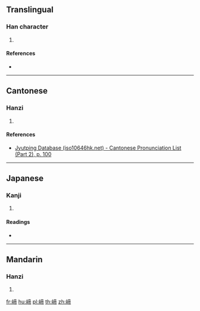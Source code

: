 ==Translingual==

===Han character===
{{Han char|rn=46|rad=山|as=09|sn=12|four=20727|canj=UYBB|ids=⿰山帝}}

# {{defn|Han|sort=山09}}

====References====
* {{Han ref|kx=0315.290|dkj=08253|dj=0616.200|hdz=10788.150|uh=5D39|ud=23865|bh=D8EA|bd=55530}}

----

==Cantonese==

===Hanzi===
{{yue-hanzi|jyut=[[tai4]]|y=tai4}}

# {{defn|lang=yue|sort=山09}}

====References====
* [http://www.iso10646hk.net/jp/document/download.jsp Jyutping Database (iso10646hk.net) - Cantonese Pronunciation List (Part 2), p. 100]

----

==Japanese==

===Kanji===
{{ja-kanji|grade=|rs=山09}}

# {{defn|lang=ja|sort=山09}}

====Readings====
* {{ja-readings|on=[[てい]] (tei), [[だい]] (dai)|kun=}}

----

==Mandarin==

===Hanzi===
{{cmn-hanzi|pin=[[tí]] ([[ti2]])|wg=t'i<sup>2</sup>}}

# {{defn|lang=cmn|sort=山09}}

[[fr:崹]]
[[hu:崹]]
[[pl:崹]]
[[th:崹]]
[[zh:崹]]